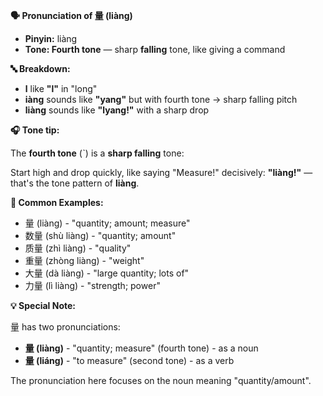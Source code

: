 **🗣️ Pronunciation of 量 (liàng)**

- **Pinyin:** liàng
- **Tone: Fourth tone** — sharp **falling** tone, like giving a command

**🔤 Breakdown:**

- **l** like **"l"** in "long"
- **iàng** sounds like **"yang"** but with fourth tone → sharp falling pitch
- **liàng** sounds like **"lyang!"** with a sharp drop

**🎧 Tone tip:**

The **fourth tone** (ˋ) is a **sharp falling** tone:

Start high and drop quickly, like saying "Measure!" decisively: **"liàng!"** — that's the tone
pattern of **liàng**.

**📝 Common Examples:**

- 量 (liàng) - "quantity; amount; measure"
- 数量 (shù liàng) - "quantity; amount"
- 质量 (zhì liàng) - "quality"
- 重量 (zhòng liàng) - "weight"
- 大量 (dà liàng) - "large quantity; lots of"
- 力量 (lì liàng) - "strength; power"

**💡 Special Note:**

量 has two pronunciations:

- **量 (liàng)** - "quantity; measure" (fourth tone) - as a noun
- **量 (liáng)** - "to measure" (second tone) - as a verb

The pronunciation here focuses on the noun meaning "quantity/amount".
